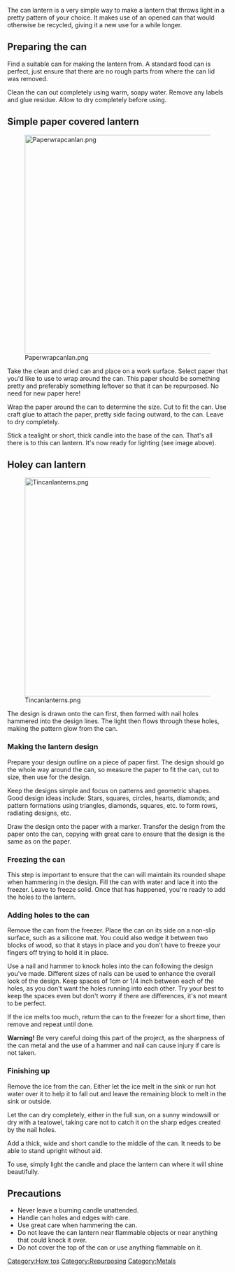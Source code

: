 The can lantern is a very simple way to make a lantern that throws light in a pretty pattern of your choice. It makes use of an opened can that would otherwise be recycled, giving it a new use for a while longer.

== Preparing the can ==
Find a suitable can for making the lantern from. A standard food can is perfect, just ensure that there are no rough parts from where the can lid was removed. 

Clean the can out completely using warm, soapy water. Remove any labels and glue residue. Allow to dry completely before using.

== Simple paper covered lantern ==

[[File:Paperwrapcanlan.png|center|500px]]

Take the clean and dried can and place on a work surface. Select paper that you'd like to use to wrap around the can. This paper should be something pretty and preferably something leftover so that it can be repurposed. No need for new paper here!

Wrap the paper around the can to determine the size. Cut to fit the can. Use craft glue to attach the paper, pretty side facing outward, to the can. Leave to dry completely.

Stick a tealight or short, thick candle into the base of the can. That's all there is to this can lantern. It's now ready for lighting (see image above).

== Holey can lantern ==

[[File:Tincanlanterns.png|500px|center]]

The design is drawn onto the can first, then formed with nail holes hammered into the design lines. The light then flows through these holes, making the pattern glow from the can.

=== Making the lantern design ===

Prepare your design outline on a piece of paper first. The design should go the whole way around the can, so measure the paper to fit the can, cut to size, then use for the design.

Keep the designs simple and focus on patterns and geometric shapes. Good design ideas include: Stars, squares, circles, hearts, diamonds; and pattern formations using triangles, diamonds, squares, etc. to form rows, radiating designs, etc.

Draw the design onto the paper with a marker. Transfer the design from the paper onto the can, copying with great care to ensure that the design is the same as on the paper.

=== Freezing the can ===

This step is important to ensure that the can will maintain its rounded shape when hammering in the design. Fill the can with water and lace it into the freezer. Leave to freeze solid. Once that has happened, you're ready to add the holes to the lantern.

=== Adding holes to the can ===

Remove the can from the freezer. Place the can on its side on a non-slip surface, such as a silicone mat. You could also wedge it between two blocks of wood, so that it stays in place and you don't have to freeze your fingers off trying to hold it in place.

Use a nail and hammer to knock holes into the can following the design you've made. Different sizes of nails can be used to enhance the overall look of the design. Keep spaces of 1cm or 1/4 inch between each of the holes, as you don't want the holes running into each other. Try your best to keep the spaces even but don't worry if there are differences, it's not meant to be perfect.

If the ice melts too much, return the can to the freezer for a short time, then remove and repeat until done.

'''Warning!''' Be very careful doing this part of the project, as the sharpness of the can metal and the use of a hammer and nail can cause injury if care is not taken.

=== Finishing up ===

Remove the ice from the can. Either let the ice melt in the sink or run hot water over it to help it to fall out and leave the remaining block to melt in the sink or outside.

Let the can dry completely, either in the full sun, on a sunny windowsill or dry with a teatowel, taking care not to catch it on the sharp edges created by the nail holes.

Add a thick, wide and short candle to the middle of the can. It needs to be able to stand upright without aid. 

To use, simply light the candle and place the lantern can where it will shine beautifully.

== Precautions ==

*Never leave a burning candle unattended.
*Handle can holes and edges with care.
*Use great care when hammering the can.
*Do not leave the can lantern near flammable objects or near anything that could knock it over.
*Do not cover the top of the can or use anything flammable on it.


[[Category:How tos]]
[[Category:Repurposing]]
[[Category:Metals]]